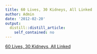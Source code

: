 ```yaml
---
title: 60 Lives, 30 Kidneys, All Linked
author: Admin
date: '2012-02-20'
output:
  distill::distill_article:
    self_contained: no
---
```


[60 Lives, 30 Kidneys, All Linked](http://www.nytimes.com/2012/02/19/health/lives-forever-linked-through-kidney-transplant-chain-124.html)
